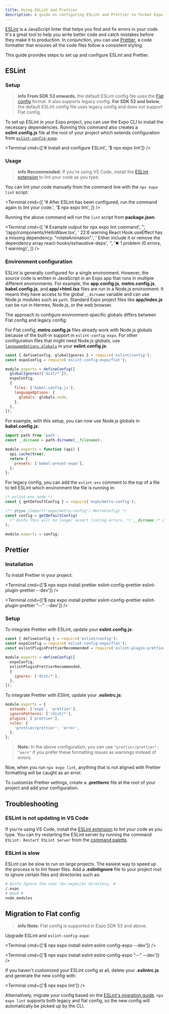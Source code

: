 ```yaml
---
title: Using ESLint and Prettier
description: A guide on configuring ESLint and Prettier to format Expo apps.
---
```




[ESLint](https://eslint.org/) is a JavaScript linter that helps you find and fix errors in your code. It's a great tool to help you write better code and catch mistakes before they make it to production. In conjunction, you can use [Prettier](https://prettier.io/docs/en/), a code formatter that ensures all the code files follow a consistent styling.

This guide provides steps to set up and configure ESLint and Prettier.

## ESLint

### Setup

> **info** **From SDK 53 onwards**, the default ESLint config file uses the [Flat config](https://eslint.org/blog/2022/08/new-config-system-part-2/) format. It also supports legacy config. **For SDK 52 and below**, the default ESLint config file uses legacy config and does not support Flat config.

To set up ESLint in your Expo project, you can use the Expo CLI to install the necessary dependencies. Running this command also creates a **eslint.config.js** file at the root of your project which extends configuration from [`eslint-config-expo`](https://github.com/expo/expo/tree/main/packages/eslint-config-expo).

<Terminal cmd={['# Install and configure ESLint', '$ npx expo lint']} />

### Usage

> **info** **Recommended:** If you're using VS Code, install the [ESLint extension](https://marketplace.visualstudio.com/items?itemName=dbaeumer.vscode-eslint) to lint your code as you type.

You can lint your code manually from the command line with the `npx expo lint` script:

<Terminal
  cmd={[
    '# After ESLint has been configured, run the command again to lint your code.',
    '$ npx expo lint',
  ]}
/>

Running the above command will run the `lint` script from **package.json**.

<Terminal
  cmd={[
    '# Example output for npx expo lint command',
    '',
    '/app/components/HelloWave.tsx',
    '  22:6 warning React Hook useEffect has a missing dependency: "rotateAnimation".',
    '       Either include it or remove the dependency array react-hooks/exhaustive-deps',
    '',
    '✖ 1 problem (0 errors, 1 warning)',
  ]}
/>

### Environment configuration

ESLint is generally configured for a single environment. However, the source code is written in JavaScript in an Expo app that runs in multiple different environments. For example, the **app.config.js**, **metro.config.js**, **babel.config.js**, and **app/+html.tsx** files are run in a Node.js environment. It means they have access to the global `__dirname` variable and can use Node.js modules such as `path`. Standard Expo project files like **app/index.js** can be run in Hermes, Node.js, or the web browser.

The approach to configure environment-specific globals differs between Flat config and legacy config:

<Tabs>

<Tab label="Flat config">

For Flat config, **metro.config.js** files already work with Node.js globals because of the built-in support in `eslint-config-expo`. For other configuration files that might need Node.js globals, use [`languageOptions.globals`](https://eslint.org/docs/latest/use/configure/language-options#predefined-global-variables) in your **eslint.config.js**:

```js eslint.config.js
const { defineConfig, globalIgnores } = require('eslint/config');
const expoConfig = require('eslint-config-expo/flat');

module.exports = defineConfig([
  globalIgnores(['dist/*']),
  expoConfig,
  {
    files: ['babel.config.js'],
    languageOptions: {
      globals: globals.node,
    },
  },
]);
```

For example, with this setup, you can now use Node.js globals in **babel.config.js**:

```js babel.config.js
import path from 'path';
const __dirname = path.dirname(__filename);

module.exports = function (api) {
  api.cache(true);
  return {
    presets: ['babel-preset-expo'],
  };
};
```

</Tab>

<Tab label="Legacy config">

For legacy config, you can add the `eslint-env` comment to the top of a file to tell ESLint which environment the file is running in:

```js metro.config.js
/* eslint-env node */
const { getDefaultConfig } = require('expo/metro-config');

/** @type {import('expo/metro-config').MetroConfig} */
const config = getDefaultConfig(
  /* @info This will no longer assert linting errors. */ __dirname /* @end */
);

module.exports = config;
```

</Tab>

</Tabs>

## Prettier

### Installation

To install Prettier in your project:

<Tabs>

<Tab label="macOS/Linux">

<Terminal
  cmd={['$ npx expo install prettier eslint-config-prettier eslint-plugin-prettier --dev']}
/>

</Tab>

<Tab label="Windows">

<Terminal
  cmd={['$ npx expo install prettier eslint-config-prettier eslint-plugin-prettier "--" --dev']}
/>

</Tab>

</Tabs>

### Setup

<Tabs>

<Tab label="Flat config">

To integrate Prettier with ESLint, update your **eslint.config.js**:

```js eslint.config.js
const { defineConfig } = require('eslint/config');
const expoConfig = require('eslint-config-expo/flat');
const eslintPluginPrettierRecommended = require('eslint-plugin-prettier/recommended');

module.exports = defineConfig([
  expoConfig,
  eslintPluginPrettierRecommended,
  {
    ignores: ['dist/*'],
  },
]);
```

</Tab>

<Tab label="Legacy config">

To integrate Prettier with ESlint, update your **.eslintrc.js**:

```js .eslintrc.js
module.exports = {
  extends: ['expo', 'prettier'],
  ignorePatterns: ['/dist/*'],
  plugins: ['prettier'],
  rules: {
    'prettier/prettier': 'error',
  },
};
```

> **Note:** In the above configuration, you can use `"prettier/prettier": "warn"` if you prefer these formatting issues as warnings instead of errors.

</Tab>

</Tabs>

Now, when you run `npx expo lint`, anything that is not aligned with Prettier formatting will be caught as an error.

To customize Prettier settings, create a **.prettierrc** file at the root of your project and add your configuration.

<BoxLink
  title="Custom Prettier configuration"
  description="Learn more about customizing Prettier configuration."
  href="https://github.com/expo/expo/tree/main/packages/eslint-config-universe#customizing-prettier"
  Icon={BookOpen02Icon}
/>

## Troubleshooting

### ESLint is not updating in VS Code

If you're using VS Code, install the [ESLint extension](https://marketplace.visualstudio.com/items?itemName=dbaeumer.vscode-eslint) to lint your code as you type. You can try restarting the ESLint server by running the command `ESLint: Restart ESLint Server` from the [command palette](https://code.visualstudio.com/docs/getstarted/userinterface#_command-palette).

### ESLint is slow

ESLint can be slow to run on large projects. The easiest way to speed up the process is to lint fewer files. Add a **.eslintignore** file to your project root to ignore certain files and directories such as:

```sh .eslintignore
# @info Ignore the root <b>.expo</b> directory. #
/.expo
# @end #
node_modules
```

## Migration to Flat config

> **info** **Note:** Flat config is supported in Expo SDK 53 and above.

Upgrade ESLint and `eslint-config-expo`:

<Tabs>

<Tab label="macOS/Linux">

<Terminal cmd={['$ npx expo install eslint eslint-config-expo  --dev']} />

</Tab>

<Tab label="Windows">

<Terminal cmd={['$ npx expo install eslint eslint-config-expo "--" --dev']} />

</Tab>

</Tabs>

If you haven't customized your ESLint config at all, delete your **.eslintrc.js** and generate the new config with:

<Terminal cmd={['$ npx expo lint']} />

Alternatively, migrate your config based on the [ESLint's migration guide](https://eslint.org/docs/latest/use/configure/migration-guide). `npx expo lint` supports both legacy and flat config, so the new config will automatically be picked up by the CLI.

